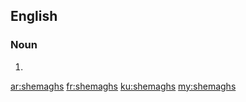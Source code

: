 ==English==

===Noun===
{{head|en}}

# {{plural of|shemagh}}

[[ar:shemaghs]]
[[fr:shemaghs]]
[[ku:shemaghs]]
[[my:shemaghs]]